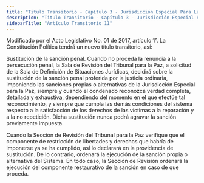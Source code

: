 ```yaml
---
title: "Titulo Transitorio - Capítulo 3 - Jurisdicción Especial Para La Paz - Artículo Transitorio 11"
description: "Titulo Transitorio - Capítulo 3 - Jurisdicción Especial Para La Paz - Artículo Transitorio 11"
sidebarTitle: "Artículo Transitorio 11"
---
```


<Warning>Modificado por el Acto Legislativo No. 01 de 2017, artículo 1°. La Constitución Política tendrá un nuevo título transitorio, así: </Warning>

Sustitución de la sanción penal. Cuando no proceda la renuncia a la persecución penal, la Sala de Revisión del Tribunal para la Paz, a solicitud de la Sala de Definición de Situaciones Jurídicas, decidirá sobre la sustitución de la sanción penal proferida por la justicia ordinaria, imponiendo las sanciones propias o alternativas de la Jurisdicción Especial para la Paz, siempre y cuando el condenado reconozca verdad completa, detallada y exhaustiva, dependiendo del momento en el que efectúe tal reconocimiento, y siempre que cumpla las demás condiciones del sistema respecto a la satisfacción de los derechos de las víctimas a la reparación y a la no repetición. Dicha sustitución nunca podrá agravar la sanción previamente impuesta. 

Cuando la Sección de Revisión del Tribunal para la Paz verifique que el componente de restricción de libertades y derechos que habría de imponerse ya se ha cumplido, así lo declarará en la providencia de sustitución. De lo contrario, ordenará la ejecución de la sanción propia o alternativa del Sistema. En todo caso, la Sección de Revisión ordenará la ejecución del componente restaurativo de la sanción en caso de que proceda. 